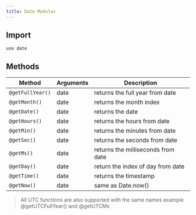 ```yaml
---
title: Date Modules
---
```


## Import

```zare filename="date.zare"
use date
```

## Methods

| Method           | Arguments | Description                        |
| ---------------- | --------- | ---------------------------------- |
| `@getFullYear()` | date      | returns the full year from date    |
| `@getMonth()`    | date      | returns the month index            |
| `@getDate()`     | date      | returns the date                   |
| `@getHours()`    | date      | returns the hours from date        |
| `@getMin()`      | date      | returns the minutes from date      |
| `@getSec()`      | date      | returns the seconds from date      |
| `@getMs()`       | date      | returns the milliseconds from date |
| `@getDay()`      | date      | return the index of day from date  |
| `@getTime()`     | date      | returns the timestamp              |
| `@getNow()`      | date      | same as Date.now()                 |

> All UTC functions are also supported with the same names example @getUTCFullYear() and @getUTCMs
